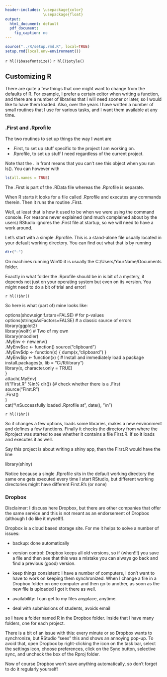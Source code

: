 ---
header-includes: \usepackage{color}
                 \usepackage{float}
output:
  html_document: default
  pdf_document:
    fig_caption: no
---

```{r, echo=FALSE, warning=FALSE, message=FALSE}
source("../R/setup.rmd.R", local=TRUE)
setup.rmd(local.env=environment())
```
`r hl()$basefontsize()`
`r hl()$style()`

## Customizing R

There are quite a few things that one might want to change from the defaults of R. For example, I prefer a certain editor when writing a function, and there are a number of libraries that I will need sooner or later, so I would like to have them loaded. Also, over the years I have written a number of small routines that I use for various tasks, and I want them available at any time. 

### .First and .Rprofile

The two routines to set up things the way I want are

-  .First, to set up stuff specific to the project I am working on.  
-  .Rprofile, to set up stuff I need regardless of the current project.

Note that the . in front means that you can't see this object when you run ls(). You can however with

```{r eval=FALSE}
ls(all.names = TRUE)
```


The .First is part of the .RData file whereas the .Rprofile is separate.

When R starts it looks for a file called .Rprofile and executes any commands therein. Then it runs the routine .First.

Well, at least that is how it used to be when we were using the command console. For reasons never explained (and much complained about by the users) RStudio ignores the .First file at startup, so we will need to have a work around.

Let's start with a simple .Rprofile. This is a stand-alone file usually located in your default working directory. You can find out what that is by running

```{r eval=FALSE}
dir("~")
```

On machines running Win10 it is  usually the C:/Users/YourName/Documents folder.

Exactly in what folder the .Rprofile should be in is bit of a mystery, it depends not just on your operating system but even on its version. You might need to do a bit of trial and error!

`r hl()$hr()`

So here is what (part of) mine looks like:

options(show.signif.stars=FALSE)  # for p-values  
options(stringsAsFactors=FALSE)  # a classic source of errors    
library(ggplot2)   
library(wolfr)  # Two of my own  
library(moodler)    
.MyEnv <- new.env()    
.MyEnv\$sc <- function() source("clipboard")   
.MyEnv\$dp <- function(x) { dump(x,"clipboard") }   
.MyEnv\$ip <- function(x) { 
\# Install and immediately load a package  
    install.packages(x, lib = "C:/R/library")   
    library(x, character.only = TRUE)   
}  
attach(.MyEnv)  
if("First.R" %in% dir()) {# check whether there is a .First  
  source("First.R")  
  .First()  
}  
cat("\\nSuccessfully loaded .Rprofile at", date(), "\\n")  

`r hl()$hr()`

So it changes a few options, loads some libraries, makes a new environment and defines a few functions. Finally it checks the directory from where the Rproject was started to see whether it contains a file First.R. If so it loads and executes it as well. 

Say this project is about writing a shiny app, then the First.R would have the line

library(shiny)

Notice because a single .Rprofile sits in the default working directory the same one gets executed every time I start RStudio, but different working directories might have different First.R's (or none) 

### Dropbox

Disclaimer: I discuss here Dropbox, but there are other companies that offer the same service and this is not meant as an endorsement of Dropbox (although I do like it myself!).

Dropbox is a cloud based storage site. For me it helps to solve a number of issues:

-  backup: done automatically  

-  version control: Dropbox keeps all old versions, so if (when!!!) you save a file and then see that this was a mistake you can always go back and find a previous (good) version.  

-  keep things consistent: I have a number of computers, I don't want to have to work on keeping them synchronized. When I change a file in a Dropbox folder on one computer and then go to another, as soon as the new file is uploaded I got it there as well.   

- availability: I can get to my files anyplace, anytime.

- deal with submissions of students, avoids email

so I have a folder named R in the Dropbox folder. Inside that I have many folders, one for each project. 

There is a bit of an issue with this: every minute or so Dropbox wants to synchronize, but RStudio "sees" this and shows an annoying pop-up. To avoid that, open Dropbox by right-clicking the icon on the task bar, select the settings icon, choose preferences, click on the Sync button, selective sync, and uncheck the box of the Rproj folder.

Now of course Dropbox won't save anything automatically, so don't forget to do it regularly yourself!
